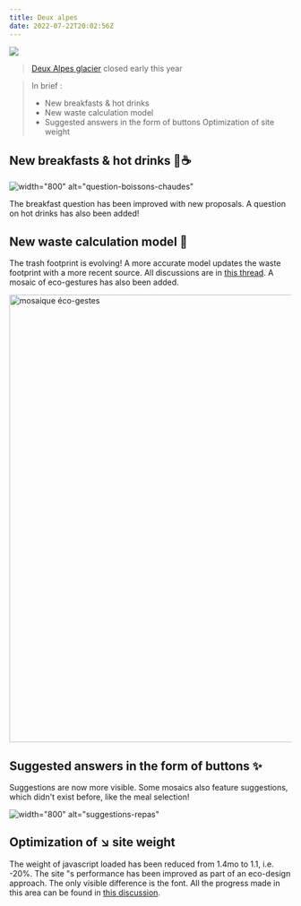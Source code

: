 ```yaml
---
title: Deux alpes
date: 2022-07-22T20:02:56Z
---
```


![](https://upload.wikimedia.org/wikipedia/commons/thumb/4/45/Jeu_de_lumiere_aux_deux_alpes_02.JPG/640px-Jeu_de_lumiere_aux_deux_alpes_02.JPG)

> <a href="https://fr.wikipedia.org/wiki/Les_Deux_Alpes">Deux Alpes glacier</a> closed early this year

> In brief :
> - New breakfasts & hot drinks
> - New waste calculation model
> - Suggested answers in the form of buttons
> Optimization of site weight

## New breakfasts & hot drinks 🥐☕️

![width="800" alt="question-boissons-chaudes"](https://user-images.githubusercontent.com/55186402/180246298-6037be7a-cd19-4d7c-b1b4-d14e9a7456b8.png)

The breakfast question has been improved with new proposals. A question on hot drinks has also been added!

## New waste calculation model 🚮

The trash footprint is evolving! A more accurate model updates the waste footprint with a more recent source. All discussions are in <a href="https://github.com/datagir/nosgestesclimat/pull/1110">this thread</a>. A mosaic of eco-gestures has also been added.

<img width="800" alt="mosaique éco-gestes" src="https://user-images.githubusercontent.com/55186402/180496611-dda2a38b-67ec-4f47-9136-6f4ce798d167.png">

## Suggested answers in the form of buttons ✨

Suggestions are now more visible. Some mosaics also feature suggestions, which didn't exist before, like the meal selection! 

![width="800" alt="suggestions-repas"](https://user-images.githubusercontent.com/55186402/180241201-1fe64d79-03ee-43f8-a26b-34ac1b515ee8.gif)

## Optimization of ↘️ site weight

The weight of javascript loaded has been reduced from 1.4mo to 1.1, i.e. -20%. The site "s performance has been improved as part of an eco-design approach. The only visible difference is the font. All the progress made in this area can be found in <a href="https://github.com/datagir/nosgestesclimat-site/pull/478">this discussion</a>.
